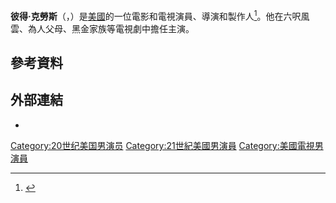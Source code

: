 {{noteTA
|G1=TV
|G2=Show
}}
{{Infobox person
|image =Peter Krause Paleyfest 2013.jpg
|image_size = 
|image_caption = 
|name = Peter Krause
|birth_name = Peter William Krause
|birth_date = {{birth date and age|1965|8|12}}
|birth_place = 美國亞歷山德里亞
|occupation = 演員，製作人
|years_active = 1987–現在
|partner = [[Lauren_Graham|Lauren Graham]] (2010–現在)
|children = 1
}}
'''彼得·克勞斯'''（{{lang-en|Peter William Krause}}，{{bd|1965年|8月12日}}）是[[美國|美國]]的一位電影和電視演員、導演和製作人<ref>{{Cite web |url=http://www.filmreference.com/film/37/Peter-Krause.html |title=存档副本 |access-date=2016-03-24 |archive-date=2017-08-11 |archive-url=https://web.archive.org/web/20170811182452/http://www.filmreference.com/film/37/Peter-Krause.html |dead-url=no }}</ref>。他在六呎風雲、為人父母、黑金家族等電視劇中擔任主演。

==參考資料==
{{Reflist}}

==外部連結==
{{commons category|Peter Krause (actor)}}
*{{IMDb name|470244}}
{{21世纪00年代美國演員工會獎最佳戲劇影集整體演出}}
{{Authority control}}

{{DEFAULTSORT:Krause, Peter}}
[[Category:20世纪美国男演员|Category:20世纪美国男演员]]
[[Category:21世紀美國男演員|Category:21世紀美國男演員]]
[[Category:美國電視男演員|Category:美國電視男演員]]